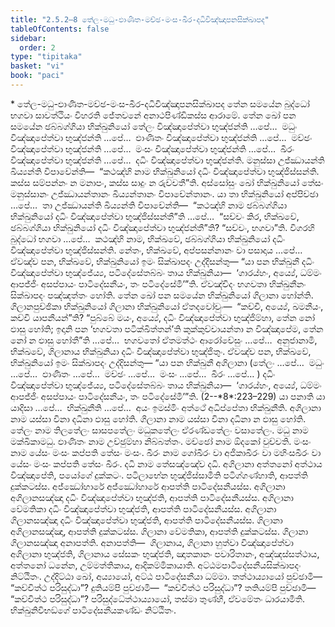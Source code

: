 ```yaml
---
title: "2.5.2–8 තේල-මධු-ඵාණිත-මච්ඡ-මංස-ඛීර-දධිවිඤ්ඤාපනසික්ඛාපද"
tableOfContents: false
sidebar:
  order: 2
type: "tipitaka"
basket: "vi"
book: "paci"
---
```



<DynamicBreadcrumb />

<Paragraph type="center" book="paci">
* තේල-මධු-ඵාණිත-මච්ඡ-මංස-ඛීර-දධිවිඤ්ඤාපනසික්ඛාපද
</Paragraph>

<Division number="1234" book="paci">

<Paragraph number="3544" book="paci">
තේන සමයේන බුද්ධෝ භගවා සාවත්ථියං විහරති ජේතවනේ අනාථපිණ්ඩිකස්ස ආරාමේ. තේන ඛෝ පන සමයේන ඡබ්බග්ගියා භික්ඛුනියෝ තේලං විඤ්ඤාපේත්වා භුඤ්ජන්ති …පේ…  මධුං විඤ්ඤාපේත්වා භුඤ්ජන්ති …පේ…  ඵාණිතං විඤ්ඤාපේත්වා භුඤ්ජන්ති …පේ…  මච්ඡං විඤ්ඤාපේත්වා භුඤ්ජන්ති …පේ…  මංසං විඤ්ඤාපේත්වා භුඤ්ජන්ති …පේ…  ඛීරං විඤ්ඤාපේත්වා භුඤ්ජන්ති …පේ…  දධිං විඤ්ඤාපේත්වා භුඤ්ජන්ති. මනුස්සා උජ්ඣායන්ති ඛිය්‍යන්ති විපාචේන්ති—  “කථඤ්හි නාම භික්ඛුනියෝ දධිං විඤ්ඤාපේත්වා භුඤ්ජිස්සන්ති. කස්ස සම්පන්නං න මනාපං, කස්ස සාදුං න රුච්චතී”ති.
</Paragraph>

<Paragraph number="3545" book="paci">
අස්සෝසුං ඛෝ භික්ඛුනියෝ තේසං මනුස්සානං උජ්ඣායන්තානං ඛිය්‍යන්තානං විපාචේන්තානං. යා තා භික්ඛුනියෝ අප්පිච්ඡා …පේ…  තා උජ්ඣායන්ති ඛිය්‍යන්ති විපාචේන්ති—  “කථඤ්හි නාම ඡබ්බග්ගියා භික්ඛුනියෝ දධිං විඤ්ඤාපේත්වා භුඤ්ජිස්සන්තී”ති …පේ…  “සච්චං කිර, භික්ඛවේ, ඡබ්බග්ගියා භික්ඛුනියෝ දධිං විඤ්ඤාපේත්වා භුඤ්ජන්තී”ති? “සච්චං, භගවා”ති. විගරහි බුද්ධෝ භගවා …පේ…  කථඤ්හි නාම, භික්ඛවේ, ඡබ්බග්ගියා භික්ඛුනියෝ දධිං විඤ්ඤාපේත්වා භුඤ්ජිස්සන්ති. නේතං, භික්ඛවේ, අප්පසන්නානං වා පසාදාය …පේ…  ඒවඤ්ච පන, භික්ඛවේ, භික්ඛුනියෝ ඉමං සික්ඛාපදං උද්දිසන්තු—
</Paragraph>

<Paragraph number="3546" book="paci">
<Emphasis>“යා පන භික්ඛුනී දධිං විඤ්ඤාපේත්වා භුඤ්ජේය්‍ය, පටිදේසේතබ්බං තාය භික්ඛුනියා—  ‘ගාරය්හං, අය්‍යේ, ධම්මං ආපජ්ජිං අසප්පායං පාටිදේසනීයං, තං පටිදේසේමී’”</Emphasis>ති.
</Paragraph>

<Paragraph number="3547" book="paci">
ඒවඤ්චිදං භගවතා භික්ඛුනීනං සික්ඛාපදං පඤ්ඤත්තං හෝති.
</Paragraph>

</Division>
<Division number="1235" book="paci">

<Paragraph number="3548" book="paci">
තේන ඛෝ පන සමයේන භික්ඛුනියෝ ගිලානා හෝන්ති. ගිලානපුච්ඡිකා භික්ඛුනියෝ ගිලානා භික්ඛුනියෝ ඒතදවෝචුං—  “කච්චි, අය්‍යේ, ඛමනීයං, කච්චි යාපනීයන්”ති? “පුබ්බේ මයං, අය්‍යේ, දධිං විඤ්ඤාපේත්වා භුඤ්ජිම්හා, තේන නෝ ඵාසු හෝති; ඉදානි පන ‘භගවතා පටික්ඛිත්තන්’ති කුක්කුච්චායන්තා න විඤ්ඤාපේම, තේන නෝ න ඵාසු හෝතී”ති …පේ…  භගවතෝ ඒතමත්ථං ආරෝචේසුං …පේ…  අනුජානාමි, භික්ඛවේ, ගිලානාය භික්ඛුනියා දධිං විඤ්ඤාපේත්වා භුඤ්ජිතුං. ඒවඤ්ච පන, භික්ඛවේ, භික්ඛුනියෝ ඉමං සික්ඛාපදං උද්දිසන්තු—
</Paragraph>

</Division>
<Division number="1236" book="paci">

<Paragraph number="3549" book="paci">
<Emphasis>“යා පන භික්ඛුනී අගිලානා (තේලං …පේ…  මධුං …පේ…  ඵාණිතං …පේ…  මච්ඡං …පේ…  මංසං …පේ…  ඛීරං …පේ… ) දධිං විඤ්ඤාපේත්වා භුඤ්ජේය්‍ය, පටිදේසේතබ්බං තාය භික්ඛුනියා—  ‘ගාරය්හං, අය්‍යේ, ධම්මං ආපජ්ජිං අසප්පායං පාටිදේසනීයං, තං පටිදේසේමී’”</Emphasis>ති. (2--*8*:<Emphasis>223–229</Emphasis>)
</Paragraph>

</Division>
<Division number="1237" book="paci">

<Paragraph number="3550" book="paci">
<Emphasis>යා පනා</Emphasis>ති යා යාදිසා …පේ…  <Emphasis>භික්ඛුනී</Emphasis>ති …පේ…  අයං ඉමස්මිං අත්ථේ අධිප්පේතා භික්ඛුනීති.
</Paragraph>

<Paragraph number="3551" book="paci">
<Emphasis>අගිලානා</Emphasis> නාම යස්සා විනා දධිනා ඵාසු හෝති.
</Paragraph>

<Paragraph number="3552" book="paci">
<Emphasis>ගිලානා</Emphasis> නාම යස්සා විනා දධිනා න ඵාසු හෝති.
</Paragraph>

<Paragraph number="3553" book="paci">
<Emphasis>තේලං</Emphasis> නාම තිලතේලං සාසපතේලං මධුකතේලං ඒරණ්ඩතේලං වසාතේලං.
</Paragraph>

<Paragraph number="3554" book="paci">
<Emphasis>මධු</Emphasis> නාම මක්ඛිකාමධු. <Emphasis>ඵාණිතං</Emphasis> නාම උච්ඡුම්හා නිබ්බත්තං. <Emphasis>මච්ඡෝ</Emphasis> නාම ඕදකෝ වුච්චති. <Emphasis>මංසං</Emphasis> නාම යේසං මංසං කප්පති තේසං මංසං. <Emphasis>ඛීරං</Emphasis> නාම ගෝඛීරං වා අජිකාඛීරං වා මහිංසඛීරං වා යේසං මංසං කප්පති තේසං ඛීරං. <Emphasis>දධි</Emphasis> නාම තේසඤ්ඤේව දධි.
</Paragraph>

<Paragraph number="3555" book="paci">
අගිලානා අත්තනෝ අත්ථාය විඤ්ඤාපේති, පයෝගේ දුක්කටං. පටිලාභේන භුඤ්ජිස්සාමීති පටිග්ගණ්හාති, ආපත්ති දුක්කටස්ස. අජ්ඣෝහාරේ අජ්ඣෝහාරේ ආපත්ති පාටිදේසනීයස්ස.
</Paragraph>

</Division>
<Division number="1238" book="paci">

<Paragraph number="3556" book="paci">
අගිලානා අගිලානසඤ්ඤා දධිං විඤ්ඤාපේත්වා භුඤ්ජති, ආපත්ති පාටිදේසනීයස්ස. අගිලානා වේමතිකා දධිං විඤ්ඤාපේත්වා භුඤ්ජති, ආපත්ති පාටිදේසනීයස්ස. අගිලානා ගිලානසඤ්ඤා දධිං විඤ්ඤාපේත්වා භුඤ්ජති, ආපත්ති පාටිදේසනීයස්ස.
</Paragraph>

<Paragraph number="3557" book="paci">
ගිලානා අගිලානසඤ්ඤා, ආපත්ති දුක්කටස්ස. ගිලානා වේමතිකා, ආපත්ති දුක්කටස්ස. ගිලානා ගිලානසඤ්ඤා අනාපත්ති.
</Paragraph>

</Division>
<Division number="1239" book="paci">

<Paragraph number="3558" book="paci">
අනාපත්ති—  ගිලානාය, ගිලානා හුත්වා විඤ්ඤාපේත්වා අගිලානා භුඤ්ජති, ගිලානාය සේසකං භුඤ්ජති, ඤාතකානං පවාරිතානං, අඤ්ඤස්සත්ථාය, අත්තනෝ ධනේන, උම්මත්තිකාය, ආදිකම්මිකායාති.

</Paragraph>
</Division>

<Paragraph number="3559" type="center" book="paci">
අට්ඨමපාටිදේසනීයසික්ඛාපදං නිට්ඨිතං.


</Paragraph>

<Paragraph number="3560" book="paci">
උද්දිට්ඨා ඛෝ, අය්‍යායෝ, අට්ඨ පාටිදේසනීයා ධම්මා. තත්ථාය්‍යායෝ පුච්ඡාමි—  “කච්චිත්ථ පරිසුද්ධා”? දුතියම්පි පුච්ඡාමි—  “කච්චිත්ථ පරිසුද්ධා”? තතියම්පි පුච්ඡාමි—  “කච්චිත්ථ පරිසුද්ධා”? පරිසුද්ධේත්ථාය්‍යායෝ, තස්මා තුණ්හී, ඒවමේතං ධාරයාමීති.

</Paragraph>

<Paragraph number="3561" type="center" book="paci">
භික්ඛුනිවිභඞ්ගේ පාටිදේසනීයකණ්ඩං නිට්ඨිතං.
</Paragraph>